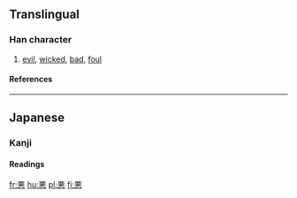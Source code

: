 {{see|惡}}<!-- may be replaced by zh-forms -->

==Translingual==
===Han character===
{{Han char|rn=61|rad=心|as=07|sn=11|four=|canj=一一心 (MMP), X一一心 (XMMP)}}
# [[evil]], [[wicked]], [[bad]], [[foul]]
====References====
{{Han ref|kx=0388.341|dkj=10717|dj=0721.260|hdz=42300.020|uh=60AA|ud=24746}}

----
==Japanese==
===Kanji===


{{ja-kanji|grade=|rs=心07}}
====Readings====
{{ja-readings|on=[[わるい]] (warui), [[にくむ]] (nikumu), [[いずくんそ]] (izukunso)|kun=}}






[[fr:悪]]
[[hu:悪]]
[[pl:悪]]
[[fi:悪]]